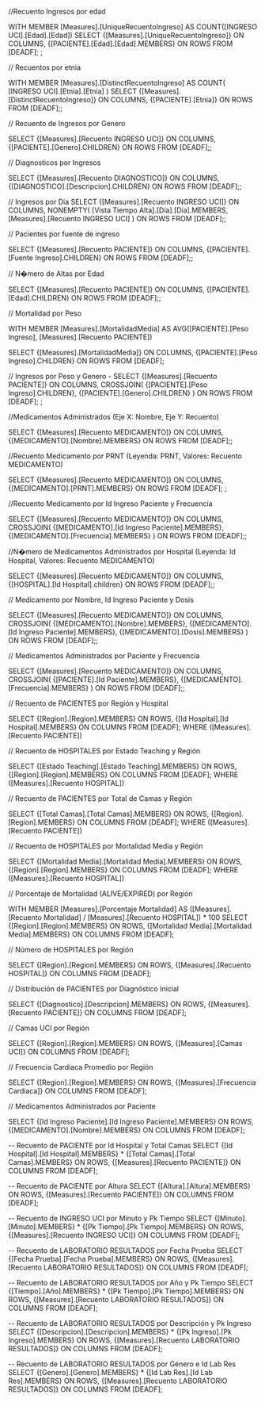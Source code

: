 //Recuento Ingresos por edad 

WITH 
MEMBER [Measures].[UniqueRecuentoIngreso] AS
    COUNT([INGRESO UCI].[Edad].[Edad])
SELECT 
    {[Measures].[UniqueRecuentoIngreso]} ON COLUMNS,
    {[PACIENTE].[Edad].[Edad].MEMBERS} ON ROWS
FROM [DEADF];
;

// Recuentos por etnia 

WITH 
MEMBER [Measures].[DistinctRecuentoIngreso] AS
    COUNT(
        [INGRESO UCI].[Etnia].[Etnia]
    )
SELECT 
    {[Measures].[DistinctRecuentoIngreso]} ON COLUMNS,
    {[PACIENTE].[Etnia]} ON ROWS
FROM [DEADF];;


// Recuento de Ingresos por Genero 

SELECT 
    {[Measures].[Recuento INGRESO UCI]} ON COLUMNS,
    {[PACIENTE].[Genero].CHILDREN} ON ROWS
FROM [DEADF];;

// Diagnosticos por Ingresos

SELECT 
    {[Measures].[Recuento DIAGNOSTICO]} ON COLUMNS,
    {[DIAGNOSTICO].[Descripcion].CHILDREN} ON ROWS
FROM [DEADF];;

// Ingresos por Dia 
SELECT 
    {[Measures].[Recuento INGRESO UCI]} ON COLUMNS,
    NONEMPTY(
        [Vista Tiempo Alta].[Dia].[Dia].MEMBERS,
        [Measures].[Recuento INGRESO UCI]
    ) ON ROWS
FROM [DEADF];;

// Pacientes por fuente de ingreso

SELECT 
    {[Measures].[Recuento PACIENTE]} ON COLUMNS,
    {[PACIENTE].[Fuente Ingreso].CHILDREN} ON ROWS
FROM [DEADF];;

// N�mero de Altas por Edad

SELECT 
    {[Measures].[Recuento PACIENTE]} ON COLUMNS,
    {[PACIENTE].[Edad].CHILDREN} ON ROWS
FROM [DEADF];;

// Mortalidad por Peso

WITH 
MEMBER [Measures].[MortalidadMedia] AS 
    AVG([PACIENTE].[Peso Ingreso], [Measures].[Recuento PACIENTE])

SELECT 
    {[Measures].[MortalidadMedia]} ON COLUMNS,
    {[PACIENTE].[Peso Ingreso].CHILDREN} ON ROWS
FROM [DEADF];

// Ingresos por Peso y Genero -
SELECT 
    {[Measures].[Recuento PACIENTE]} ON COLUMNS,
    CROSSJOIN(
        {[PACIENTE].[Peso Ingreso].CHILDREN},
        {[PACIENTE].[Genero].CHILDREN}
    ) ON ROWS
FROM [DEADF];
;


//Medicamentos Administrados (Eje X: Nombre, Eje Y: Recuento)

SELECT 
    {[Measures].[Recuento MEDICAMENTO]} ON COLUMNS,
    {[MEDICAMENTO].[Nombre].MEMBERS} ON ROWS
FROM [DEADF];;

//Recuento Medicamento por PRNT (Leyenda: PRNT, Valores: Recuento MEDICAMENTO)

SELECT 
    {[Measures].[Recuento MEDICAMENTO]} ON COLUMNS,
    {[MEDICAMENTO].[PRNT].MEMBERS} ON ROWS
FROM [DEADF];
;

//Recuento Medicamento por Id Ingreso Paciente y Frecuencia

SELECT 
    {[Measures].[Recuento MEDICAMENTO]} ON COLUMNS,
    CROSSJOIN(
        {[MEDICAMENTO].[Id Ingreso Paciente].MEMBERS},
        {[MEDICAMENTO].[Frecuencia].MEMBERS}
    ) ON ROWS
FROM [DEADF];;


//N�mero de Medicamentos Administrados por Hospital (Leyenda: Id Hospital, Valores: Recuento MEDICAMENTO)

SELECT 
    {[Measures].[Recuento MEDICAMENTO]} ON COLUMNS,
    {[HOSPITAL].[Id Hospital].children} ON ROWS
FROM [DEADF];;


// Medicamento por Nombre, Id Ingreso Paciente y Dosis

SELECT 
    {[Measures].[Recuento MEDICAMENTO]} ON COLUMNS,
    CROSSJOIN(
        {[MEDICAMENTO].[Nombre].MEMBERS},
        {[MEDICAMENTO].[Id Ingreso Paciente].MEMBERS},
        {[MEDICAMENTO].[Dosis].MEMBERS}
    ) ON ROWS
FROM [DEADF];;

// Medicamentos Administrados por Paciente y Frecuencia

SELECT 
    {[Measures].[Recuento MEDICAMENTO]} ON COLUMNS,
    CROSSJOIN(
        {[PACIENTE].[Id Paciente].MEMBERS},
        {[MEDICAMENTO].[Frecuencia].MEMBERS}
    ) ON ROWS
FROM [DEADF];;

// Recuento de PACIENTES por Región y Hospital

SELECT 
    {[Region].[Region].MEMBERS} ON ROWS,
    {[Id Hospital].[Id Hospital].MEMBERS} ON COLUMNS
FROM [DEADF];
WHERE ([Measures].[Recuento PACIENTE])

// Recuento de HOSPITALES por Estado Teaching y Región

SELECT 
    {[Estado Teaching].[Estado Teaching].MEMBERS} ON ROWS,
    {[Region].[Region].MEMBERS} ON COLUMNS
FROM [DEADF];
WHERE ([Measures].[Recuento HOSPITAL])

// Recuento de PACIENTES por Total de Camas y Región

SELECT 
    {[Total Camas].[Total Camas].MEMBERS} ON ROWS,
    {[Region].[Region].MEMBERS} ON COLUMNS
FROM [DEADF];
WHERE ([Measures].[Recuento PACIENTE])

// Recuento de HOSPITALES por Mortalidad Media y Región

SELECT 
    {[Mortalidad Media].[Mortalidad Media].MEMBERS} ON ROWS,
    {[Region].[Region].MEMBERS} ON COLUMNS
FROM [DEADF];
WHERE ([Measures].[Recuento HOSPITAL])

// Porcentaje de Mortalidad (ALIVE/EXPIRED) por Región

WITH 
MEMBER [Measures].[Porcentaje Mortalidad] AS 
    ([Measures].[Recuento Mortalidad] / [Measures].[Recuento HOSPITAL]) * 100
SELECT 
    {[Region].[Region].MEMBERS} ON ROWS,
    {[Mortalidad Media].[Mortalidad Media].MEMBERS} ON COLUMNS
FROM [DEADF];

// Número de HOSPITALES por Región

SELECT 
    {[Region].[Region].MEMBERS} ON ROWS,
    {[Measures].[Recuento HOSPITAL]} ON COLUMNS
FROM [DEADF];

// Distribución de PACIENTES por Diagnóstico Inicial

SELECT 
    {[Diagnostico].[Descripcion].MEMBERS} ON ROWS,
    {[Measures].[Recuento PACIENTE]} ON COLUMNS
FROM [DEADF];

// Camas UCI por Región

SELECT 
    {[Region].[Region].MEMBERS} ON ROWS,
    {[Measures].[Camas UCI]} ON COLUMNS
FROM [DEADF];

// Frecuencia Cardiaca Promedio por Región

SELECT 
    {[Region].[Region].MEMBERS} ON ROWS,
    {[Measures].[Frecuencia Cardiaca]} ON COLUMNS
FROM [DEADF];

// Medicamentos Administrados por Paciente

SELECT 
    {[Id Ingreso Paciente].[Id Ingreso Paciente].MEMBERS} ON ROWS,
    {[MEDICAMENTO].[Nombre].MEMBERS} ON COLUMNS
FROM [DEADF];

-- Recuento de PACIENTE por Id Hospital y Total Camas
SELECT 
    {[Id Hospital].[Id Hospital].MEMBERS} * {[Total Camas].[Total Camas].MEMBERS} ON ROWS,
    {[Measures].[Recuento PACIENTE]} ON COLUMNS
FROM [DEADF];

-- Recuento de PACIENTE por Altura
SELECT 
    {[Altura].[Altura].MEMBERS} ON ROWS,
    {[Measures].[Recuento PACIENTE]} ON COLUMNS
FROM [DEADF];

-- Recuento de INGRESO UCI por Minuto y Pk Tiempo
SELECT 
    {[Minuto].[Minuto].MEMBERS} * {[Pk Tiempo].[Pk Tiempo].MEMBERS} ON ROWS,
    {[Measures].[Recuento INGRESO UCI]} ON COLUMNS
FROM [DEADF];

-- Recuento de LABORATORIO RESULTADOS por Fecha Prueba
SELECT 
    {[Fecha Prueba].[Fecha Prueba].MEMBERS} ON ROWS,
    {[Measures].[Recuento LABORATORIO RESULTADOS]} ON COLUMNS
FROM [DEADF];

-- Recuento de LABORATORIO RESULTADOS por Año y Pk Tiempo
SELECT 
    {[Tiempo].[Año].MEMBERS} * {[Pk Tiempo].[Pk Tiempo].MEMBERS} ON ROWS,
    {[Measures].[Recuento LABORATORIO RESULTADOS]} ON COLUMNS
FROM [DEADF];

-- Recuento de LABORATORIO RESULTADOS por Descripción y Pk Ingreso
SELECT 
    {[Descripcion].[Descripcion].MEMBERS} * {[Pk Ingreso].[Pk Ingreso].MEMBERS} ON ROWS,
    {[Measures].[Recuento LABORATORIO RESULTADOS]} ON COLUMNS
FROM [DEADF];

-- Recuento de LABORATORIO RESULTADOS por Género e Id Lab Res
SELECT 
    {[Genero].[Genero].MEMBERS} * {[Id Lab Res].[Id Lab Res].MEMBERS} ON ROWS,
    {[Measures].[Recuento LABORATORIO RESULTADOS]} ON COLUMNS
FROM [DEADF];
